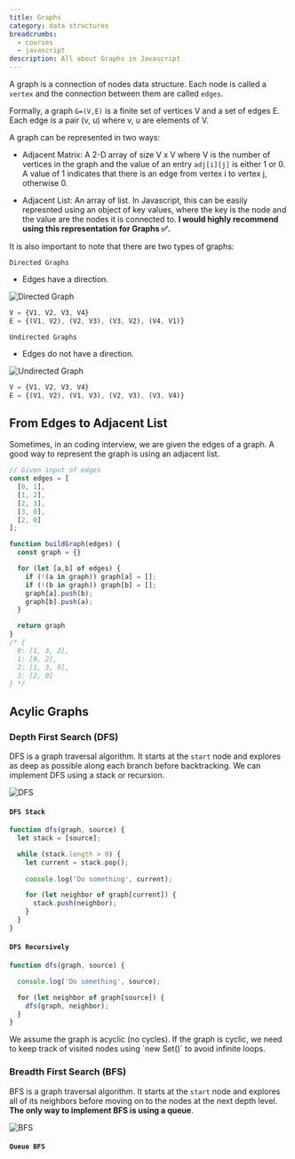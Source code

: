 ```yaml
---
title: Graphs
category: data structures
breadcrumbs: 
  - courses
  - javascript
description: All about Graphs in Javascript
---
```


A graph is a connection of nodes data structure. Each node is called a `vertex` and the connection between them are called `edges`.

Formally, a graph `G=(V,E)` is a finite set of vertices V and a set of edges E. Each edge is a pair (v, u) where v, u are elements of V.

A graph can be represented in two ways:

- Adjacent Matrix:
  A 2-D array of size V x V where V is the number of vertices in the graph and the value of an entry `adj[i][j]` is either 1 or 0. A value of 1 indicates that there is an edge from vertex i to vertex j, otherwise 0.

- Adjacent List:
 An array of list. In Javascript, this can be easily represnted using an object of key values, where the key is the node and the value are the nodes it is connected to. **I would highly recommend using this representation for Graphs ✅.**


It is also important to note that there are two types of graphs:

`Directed Graphs`
- Edges have a direction.

![Directed Graph](https://i.stack.imgur.com/UIvbz.png) 

```javascript
V = {V1, V2, V3, V4}
E = {(V1, V2), (V2, V3), (V3, V2), (V4, V1)}
```

`Undirected Graphs` 
- Edges do not have a direction.

![Undirected Graph](https://i0.wp.com/pediaa.com/wp-content/uploads/2019/01/Difference-Between-Directed-and-Undirected-Graph_Figure-2.png?resize=550%2C400)

```javascript
V = {V1, V2, V3, V4}
E = {(V1, V2), (V1, V3), (V2, V3), (V3, V4)}
```


## From Edges to Adjacent List

Sometimes, in an coding interview, we are given the edges of a graph. A good way to represent the graph is using an adjacent list.

```javascript showLineNumbers
// Given input of edges
const edges = [
  [0, 1],
  [1, 2],
  [2, 3],
  [3, 0],
  [2, 0]
];

function buildGraph(edges) {
  const graph = {}

  for (let [a,b] of edges) {
    if (!(a in graph)) graph[a] = [];
    if (!(b in graph)) graph[b] = [];
    graph[a].push(b);
    graph[b].push(a);
  }

  return graph
}
/* {
  0: [1, 3, 2],
  1: [0, 2],
  2: [1, 3, 0],
  3: [2, 0]
} */ 
```
## Acylic Graphs

### Depth First Search (DFS)

DFS is a graph traversal algorithm. It starts at the `start` node and explores as deep as possible along each branch before backtracking. We can implement DFS using a stack or recursion.

![DFS](https://codeforces.com/predownloaded/8d/be/8dbe5d89e58b67f3d8e4d8e0e8eb3358ba921b28.png)

#### `DFS Stack`

```javascript filePath=app/jsx showLineNumbers
function dfs(graph, source) {
  let stack = [source];

  while (stack.length > 0) {
    let current = stack.pop();
    
    console.log('Do something', current);

    for (let neighbor of graph[current]) {
      stack.push(neighbor);
    }
  }
}
```

#### `DFS Recursively`

```javascript showLineNumbers
function dfs(graph, source) {

  console.log('Do something', source);

  for (let neighbor of graph[source]) {
    dfs(graph, neighbor);
  }
}
```

<Callout title="Note">
 We assume the graph is acyclic (no cycles). If the graph is cyclic, we need to keep track of visited nodes using `new Set()` to avoid infinite loops.
</Callout>

### Breadth First Search (BFS)

BFS is a graph traversal algorithm. It starts at the `start` node and explores all of its neighbors before moving on to the nodes at the next depth level. **The only way to implement BFS is using a queue**.

![BFS](https://lh5.googleusercontent.com/JKY4V8OZEs5L68Mh2ZY5ZqiqGkaj8esWnTEUwEdygFQdRFowh7aCWpibaPRqkcR3SHBh2Q4Io856f2fAzM5Ae3nD2uLj7AEU3NnQfZ55E2ni0EzXceoVTJtHzqGlUhQ9-izy5Y0v1DK0xIQ4vUxs9Ds)

#### `Queue BFS`

